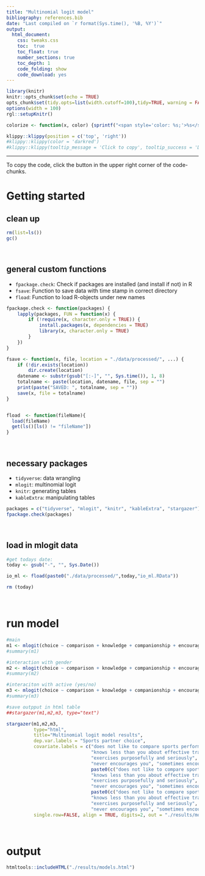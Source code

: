 ```yaml
---
title: "Multinomial logit model"
bibliography: references.bib
date: "Last compiled on `r format(Sys.time(), '%B, %Y')`"
output: 
  html_document:
    css: tweaks.css
    toc:  true
    toc_float: true
    number_sections: true
    toc_depth: 1
    code_folding: show
    code_download: yes
---
```


```r
library(knitr)
knitr::opts_chunk$set(echo = TRUE)
opts_chunk$set(tidy.opts=list(width.cutoff=100),tidy=TRUE, warning = FALSE, message = FALSE,comment = "#>", cache=TRUE, class.source=c("test"), class.output=c("test3"))
options(width = 100)
rgl::setupKnitr()

colorize <- function(x, color) {sprintf("<span style='color: %s;'>%s</span>", color, x) }
```


```r
klippy::klippy(position = c('top', 'right'))
#klippy::klippy(color = 'darkred')
#klippy::klippy(tooltip_message = 'Click to copy', tooltip_success = 'Done')
```


---  


To copy the code, click the button in the upper right corner of the code-chunks.

# Getting started

## clean up

```r
rm(list=ls())
gc()
```

<br>

## general custom functions

- `fpackage.check`: Check if packages are installed (and install if not) in R
- `fsave`: Function to save data with time stamp in correct directory
- `fload`: Function to load R-objects under new names

```r
fpackage.check <- function(packages) {
    lapply(packages, FUN = function(x) {
        if (!require(x, character.only = TRUE)) {
            install.packages(x, dependencies = TRUE)
            library(x, character.only = TRUE)
        }
    })
}

fsave <- function(x, file, location = "./data/processed/", ...) {
    if (!dir.exists(location))
        dir.create(location)
    datename <- substr(gsub("[:-]", "", Sys.time()), 1, 8)
    totalname <- paste(location, datename, file, sep = "")
    print(paste("SAVED: ", totalname, sep = ""))
    save(x, file = totalname)
}


fload  <- function(fileName){
  load(fileName)
  get(ls()[ls() != "fileName"])
}
```

<br>

## necessary packages

- `tidyverse`: data wrangling
- `mlogit`: multinomial logit
- `knitr`: generating tables
- `kableExtra`: manipulating tables

```r
packages = c("tidyverse", "mlogit", "knitr", "kableExtra", "stargazer")
fpackage.check(packages)

```

<br>

## load in mlogit data
```r
#get todays date:
today <- gsub("-", "", Sys.Date())

io_ml <- fload(paste0("./data/processed/",today,"io_ml.RData"))

rm (today)
```

<br>

# run model

```r
#main
m1 <- mlogit(choice ~ comparison + knowledge + companionship + encouragement | 0, data = io_ml)
#summary(m1)

#interaction with gender
m2 <- mlogit(choice ~ comparison + knowledge + companionship + encouragement + comparisonlow.FEMALE + comparisonmedium.FEMALE + knowledgelow.FEMALE + knowledgemedium.FEMALE + companionshiplow.FEMALE + companionshipmedium.FEMALE + encouragementlow.FEMALE + encouragementmedium.FEMALE | 0, data = io_ml)
#summary(m2)

#interaciton with active (yes/no)
m3 <- mlogit(choice ~ comparison + knowledge + companionship + encouragement + comparisonlow.ACTIVE + comparisonmedium.ACTIVE + knowledgelow.ACTIVE + knowledgemedium.ACTIVE + companionshiplow.ACTIVE + companionshipmedium.ACTIVE + encouragementlow.ACTIVE + encouragementmedium.ACTIVE | 0, data = io_ml)
#summary(m3)

#save outpput in html table
##stargazer(m1,m2,m3, type="text")

stargazer(m1,m2,m3, 
          type="html", 
          title="Multinomial logit model results", 
          dep.var.labels = "Sports partner choice",
          covariate.labels = c("does not like to compare sports performances", "somewhat likes to compare sports performances", 
                               "knows less than you about effective training and the right technique", "knows as much as you about effective training and the right technique",
                               "exercises purposefully and seriously", "wants a combination of social interaction and purposeful training",
                               "never encourages you", "sometimes encourages you", 
                               paste0(c("does not like to compare sports performances", "somewhat likes to compare sports performances", 
                               "knows less than you about effective training and the right technique", "knows as much as you about effective training and the right technique",
                               "exercises purposefully and seriously", "wants a combination of social interaction and purposeful training",
                               "never encourages you", "sometimes encourages you"),"*female"),
                               paste0(c("does not like to compare sports performances", "somewhat likes to compare sports performances", 
                               "knows less than you about effective training and the right technique", "knows as much as you about effective training and the right technique",
                               "exercises purposefully and seriously", "wants a combination of social interaction and purposeful training",
                               "never encourages you", "sometimes encourages you"),"*active")),
          single.row=FALSE, align = TRUE, digits=2, out = "./results/models.html")
```




<br>


# output


```r
htmltools::includeHTML("./results/models.html")

```

<!----

<br>

### observations

1. Comparison: respondents prefer a sports partner who places an appropriate amount of emphasis on social comparison — not too much and not too little.

2. Knowledge: respondents don't want a sports partner that knows less about training and technique than themselves. 

3. Social: respondents seem to favor someone who combines having fun and being goal-oriented while training; however, they appear to prefer exercising for fun over doing so solely seriously

4. Encouragement: respondents prefer a sports partner that regularly encourages them.



Both genders won't choose a sports partner who places great emphasis on social comparison and competition. However, males generally prefer a sports partner who places some emphasis on social comparison, whereas females show no significant difference in their preference for a partner who places little or no emphasis on social comparison. In line with the idea that male sports participation is driven to a greater extent by status/competition than females (who were expected to be more driven by affiliation, which is not apparent from the model results).


Similar pattern: those currently active prefer sports partners who place an appropriate amount of emphasis on social comparison (not too much, not too little). Those currently inactive do not: they dislike great emphasis on social comparison/competition, but do not prefer a little over no emphasis on social comparison. Again, in line with the expectation. Currently, no notable difference in importance of social-emotional motives (i.e., encouragement, affiliation).

Note that the genders do hardly differ in whether or not they are currently active [r(female, active) < -0.02].

--->




